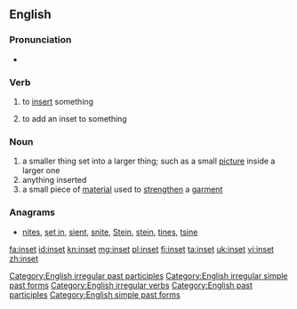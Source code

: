 ==English==

===Pronunciation===
* {{IPA|/ˈɪnsɛt/}}

===Verb===
{{en-verb|insets|insetting|inset}}

# {{transitive}} to [[insert]] something
# {{transitive}} to add an inset to something

===Noun===
{{en-noun}}

# a smaller thing set into a larger thing; such as a small [[picture]] inside a larger one
# anything inserted
# a small piece of [[material]] used to [[strengthen]] a [[garment]]

===Anagrams===
* [[nites#English|nites]], [[set in#English|set in]], [[sient#English|sient]], [[snite#English|snite]], [[Stein#English|Stein]], [[stein#English|stein]], [[tines#English|tines]], [[tsine#English|tsine]]

[[Category:English irregular past participles]]
[[Category:English irregular simple past forms]]
[[Category:English irregular verbs]]
[[Category:English past participles]]
[[Category:English simple past forms]]

[[fa:inset]]
[[id:inset]]
[[kn:inset]]
[[mg:inset]]
[[pl:inset]]
[[fi:inset]]
[[ta:inset]]
[[uk:inset]]
[[vi:inset]]
[[zh:inset]]